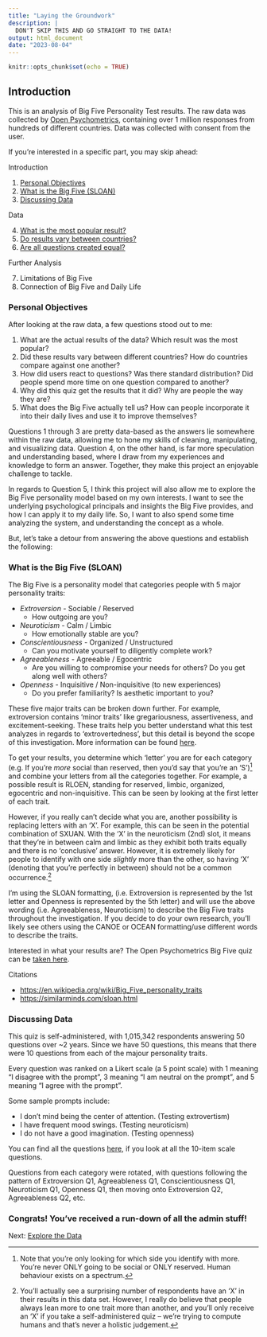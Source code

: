 ---
title: "Laying the Groundwork"
description: |
  DON'T SKIP THIS AND GO STRAIGHT TO THE DATA!
output: html_document
date: "2023-08-04"
---

```{r setup, include=FALSE}
knitr::opts_chunk$set(echo = TRUE)
```

<!-- rmarkdown::render('C:/Users/sophi/OneDrive/Documents/Personal/bigfive/docs/intro.Rmd', output_file = 'C:/Users/sophi/OneDrive/Documents/Personal/bigfive/docs/intro.html') -->

## Introduction 

This is an analysis of Big Five Personality Test results. The raw data was collected by [Open Psychometrics](https://openpsychometrics.org/), containing over 1 million responses from hundreds of different countries. Data was collected with consent from the user.   

If you’re interested in a specific part, you may skip ahead: 

Introduction

1. [Personal Objectives](#Objectives)
2. [What is the Big Five (SLOAN)](#SLOAN)
3. [Discussing Data](#ddata) 

Data

4. [What is the most popular result? ](data.html#popres)
5. [Do results vary between countries?](data.html#country) 
6. [Are all questions created equal?](data.html#questions)

Further Analysis 

7. Limitations of Big Five 
8. Connection of Big Five and Daily Life

### Personal Objectives <a name="Objectives"></a>

After looking at the raw data, a few questions stood out to me: 

1. What are the actual results of the data? Which result was the most popular? 
2. Did these results vary between different countries? How do countries compare against one another? 
3. How did users react to questions? Was there standard distribution? Did people spend more time on one question compared to another? 
4. Why did this quiz get the results that it did? Why are people the way they are? 
5. What does the Big Five actually tell us? How can people incorporate it into their daily lives and use it to improve themselves? 

Questions 1 through 3 are pretty data-based as the answers lie somewhere within the raw data, allowing me to hone my skills of cleaning, manipulating, and visualizing data. Question 4, on the other hand, is far more speculation and understanding based, where I draw from my experiences and knowledge to form an answer. Together, they make this project an enjoyable challenge to tackle. 

In regards to Question 5, I think this project will also allow me to explore the Big Five personality model based on my own interests. I want to see the underlying psychological principals and insights the Big Five provides, and how I can apply it to my daily life. So, I want to also spend some time analyzing the system, and understanding the concept as a whole. 

But, let's take a detour from answering the above questions and establish the following: 

### What is the Big Five (SLOAN) <a name="SLOAN"></a>

The Big Five is a personality model that categories people with 5 major personality traits: 

* *Extroversion* - Sociable / Reserved 
  * How outgoing are you? 
* *Neuroticism* - Calm / Limbic
  * How emotionally stable are you? 
* *Conscientiousness* -  Organized / Unstructured 
  * Can you motivate yourself to diligently complete work?   
* *Agreeableness* - Agreeable / Egocentric 
  * Are you willing to compromise your needs for others? Do you get along well with others? 
* *Openness* - Inquisitive / Non-inquisitive (to new experiences)
  * Do you prefer familiarity? Is aesthetic important to you? 

These five major traits can be broken down further. For example, extroversion contains 'minor traits' like gregariousness, assertiveness, and excitement-seeking. These traits help you better understand what this test analyzes in regards to 'extrovertedness', but this detail is beyond the scope of this investigation. More information can be found [here](https://www.mindintertwined.com/blog/big-five-personality-traits-extroversion). 

To get your results, you determine which 'letter' you are for each category (e.g. If you're *more* social than reserved, then you'd say that you're an 'S')^[Note that you're only looking for which side you identify with more. You're never ONLY going to be social or ONLY reserved. Human behaviour exists on a spectrum.] and combine your letters from all the categories together. For example, a possible result is RLOEN, standing for reserved, limbic, organized, egocentric and non-inquisitive. This can be seen by looking at the first letter of each trait. 

However, if you really can't decide what you are, another possibility is replacing letters with an 'X'. For example, this can be seen in the potential combination of SXUAN. With the 'X' in the neuroticism (2nd) slot, it means that they're in between calm and limbic as they exhibit both traits equally and there is no 'conclusive' answer. However, it is extremely likely for people to identify with one side *slightly* more than the other, so having 'X' (denoting that you're perfectly in between) should not be a common occurrence.^[You'll actually see a surprising number of respondents have an 'X' in their results in this data set. However, I really do believe that people always lean more to one trait more than another, and you'll only receive an 'X' if you take a self-administered quiz -- we're trying to compute humans and that's never a holistic judgement.]   

I'm using the SLOAN formatting, (i.e. Extroversion is represented by the 1st letter and Openness is represented by the 5th letter) and will use the above wording (i.e. Agreeableness, Neuroticism) to describe the Big Five traits throughout the investigation. If you decide to do your own research, you'll likely see others using the CANOE or OCEAN formatting/use different words to describe the traits. 

Interested in what your results are? The Open Psychometrics Big Five quiz can be [taken here](https://openpsychometrics.org/tests/IPIP-BFFM/). 
  
Citations

* <a href="https://en.wikipedia.org/wiki/Big_Five_personality_traits" target="_blank">https://en.wikipedia.org/wiki/Big_Five_personality_traits</a>
* <a href="https://similarminds.com/sloan.html" target="_blank">https://similarminds.com/sloan.html</a>


### Discussing Data <a name="ddata"></a>
This quiz is self-administered, with 1,015,342 respondents answering 50 questions over ~2 years. Since we have 50 questions, this means that there were 10 questions from each of the majour personality traits. 

Every question was ranked on a Likert scale (a 5 point scale) with 1 meaning "I disagree with the prompt", 3 meaning "I am neutral on the prompt", and 5 meaning "I agree with the prompt".  

Some sample prompts include: 

* I don't mind being the center of attention. (Testing extrovertism) 
* I have frequent mood swings. (Testing neuroticism) 
* I do not have a good imagination. (Testing openness) 

You can find all the questions <a href="https://ipip.ori.org/newBigFive5broadKey.htm" target="_blank">here</a>, if you look at all the 10-item scale questions. 

Questions from each category were rotated, with questions following the pattern of Extroversion Q1, Agreeableness Q1, Conscientiousness Q1, Neuroticism Q1, Openness Q1, then moving onto Extroversion Q2, Agreeableness Q2, etc.

### Congrats! You've received a run-down of all the admin stuff!

Next: [Explore the Data](data.html)

